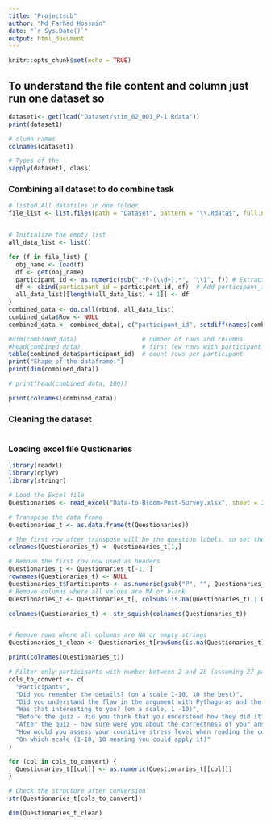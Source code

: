 ```yaml
---
title: "Projectsub"
author: "Md Farhad Hossain"
date: "`r Sys.Date()`"
output: html_document
---
```


```r
knitr::opts_chunk$set(echo = TRUE)
```

## To understand the file content and column just run one dataset so 
```r
dataset1<- get(load("Dataset/stim_02_001_P-1.Rdata"))
print(dataset1)

# clumn names 
colnames(dataset1)            

# Types of the 
sapply(dataset1, class)
```


### Combining all dataset to do combine task 
```r
# listed All datafiles in one folder 
file_list <- list.files(path = "Dataset", pattern = "\\.Rdata$", full.names = TRUE)


# Initialize the empty list 
all_data_list <- list()

for (f in file_list) {
  obj_name <- load(f)
  df <- get(obj_name)
  participant_id <- as.numeric(sub(".*P-(\\d+).*", "\\1", f)) # Extracting the perticipent id from the file
  df <- cbind(participant_id = participant_id, df)  # Add participant_id as first column
  all_data_list[[length(all_data_list) + 1]] <- df
}
combined_data <- do.call(rbind, all_data_list)
combined_data$Row <- NULL
combined_data <- combined_data[, c("participant_id", setdiff(names(combined_data), "participant_id"))]

#dim(combined_data)                  # number of rows and columns
#head(combined_data)                 # first few rows with participant_id
table(combined_data$participant_id)  # count rows per participant
print("Shape of the dataframe:")
print(dim(combined_data))

# print(head(combined_data, 100))

print(colnames(combined_data))

```
### Cleaning the dataset
```r

```


### Loading excel file Qustionaries 
```r

library(readxl)
library(dplyr)
library(stringr)

# Load the Excel file
Questionaries <- read_excel("Data-to-Bloom-Post-Survey.xlsx", sheet = 2)

# Transpose the data frame
Questionaries_t <- as.data.frame(t(Questionaries))

# The first row after transpose will be the question labels, so set them as column names
colnames(Questionaries_t) <- Questionaries_t[1,]

# Remove the first row now used as headers
Questionaries_t <- Questionaries_t[-1, ]
rownames(Questionaries_t) <- NULL
Questionaries_t$Participants <- as.numeric(gsub("P", "", Questionaries_t$Participants))
# Remove columns where all values are NA or blank
Questionaries_t <- Questionaries_t[, colSums(is.na(Questionaries_t) | Questionaries_t == "") < nrow(Questionaries_t)]

colnames(Questionaries_t) <- str_squish(colnames(Questionaries_t))


# Remove rows where all columns are NA or empty strings
Questionaries_t_clean <- Questionaries_t[rowSums(is.na(Questionaries_t) | Questionaries_t == "") != ncol(Questionaries_t), ]

print(colnames(Questionaries_t))

# Filter only participants with number between 2 and 28 (assuming 27 participants starting from P2)
cols_to_convert <- c(
  "Participants",
  "Did you remember the details? (on a scale 1-10, 10 the best)",
  "Did you understand the flaw in the argument with Pythagoras and the measuring tape? (scale 1-10)",
  "Was that interesting to you? (on a scale, 1 -10)",
  "Before the quiz - did you think that you understood how they did it?",
  "After the quiz - how sure were you about the correctness of your answers?",
  "How would you assess your cognitive stress level when reading the cosine-explanation?",
  "On which scale (1-10, 10 meaning you could apply it)"
)

for (col in cols_to_convert) {
  Questionaries_t[[col]] <- as.numeric(Questionaries_t[[col]])
}

# Check the structure after conversion
str(Questionaries_t[cols_to_convert])

dim(Questionaries_t_clean)
```




